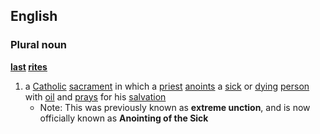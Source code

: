 ==English==
===Plural noun===
'''[[last]] [[rites]]'''
# a [[Catholic]] [[sacrament]] in which a [[priest]] [[anoint]]s a [[sick]] or [[dying]] [[person]] with [[oil]] and [[pray]]s for his [[salvation]]
#*Note: This was previously known as '''extreme unction''', and is now officially known as '''Anointing of the Sick'''